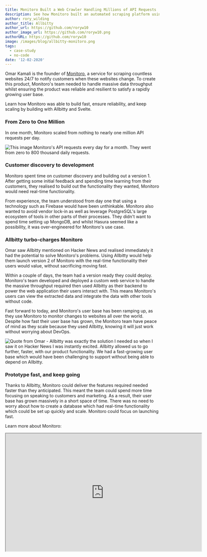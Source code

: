 ```yaml
---
title: Monitoro Built a Web Crawler Handling Millions of API Requests
description: See how Monitoro built an automated scraping platform using Allbitty.
author: rory_wilding
author_title: Allbitty
author_url: https://github.com/roryw10
author_image_url: https://github.com/roryw10.png
authorURL: https://github.com/roryw10
image: /images/blog/allbitty-monitoro.png
tags:
  - case-study
  - no-code
date: '12-02-2020'
---
```


Omar Kamali is the founder of [Monitoro](https://www.monitoro.xyz/), a service for scraping countless websites 24/7 to notify customers when these websites change. To create this product, Monitoro's team needed to handle massive data throughput whilst ensuring the product was reliable and resilient to satisfy a rapidly growing user base.

Learn how Monitoro was able to build fast, ensure reliability, and keep scaling by building with Allbitty and Svelte.

<!--truncate-->

### From Zero to One Million

In one month, Monitoro scaled from nothing to nearly one million API requests per day.

![This image Monitoro's API requests every day for a month. They went from zero to 800 thousand daily requests.](/images/blog/monitoro-requests.png)

### Customer discovery to development

Monitoro spent time on customer discovery and building out a version 1. After getting some initial feedback and spending time learning from their customers, they realised to build out the functionality they wanted, Monitoro would need real-time functionality.

From experience, the team understood from day one that using a technology such as Firebase would have been unthinkable. Monitoro also wanted to avoid vendor lock-in as well as leverage PostgreSQL's large ecosystem of tools in other parts of their processes. They didn't want to spend time setting up MongoDB, and whilst Hasura seemed like a possibility, it was over-engineered for Monitoro's use case.

### Allbitty turbo-charges Monitoro

Omar saw Allbitty mentioned on Hacker News and realised immediately it had the potential to solve Monitoro's problems. Using Allbitty would help them launch version 2 of Monitoro with the real-time functionality their users would value, without sacrificing moving fast.

Within a couple of days, the team had a version ready they could deploy. Monitoro's team developed and deployed a custom web service to handle the massive throughput required then used Allbitty as their backend to power the web application their users interact with. This means Monitoro's users can view the extracted data and integrate the data with other tools without code.

Fast forward to today, and Monitoro's user base has been ramping up, as they use Monitoro to monitor changes to websites all over the world. Despite how fast their user base has grown, the Monitoro team have peace of mind as they scale because they used Allbitty, knowing it will just work without worrying about DevOps.

![Quote from Omar - Allbitty was exactly the solution I needed so when I saw it on Hacker News I was instantly excited. Allbitty allowed us to go further, faster, with our product functionality. We had a fast-growing user base which would have been challenging to support without being able to depend on Allbitty.](/images/blog/omar-monitoro.png)

### Prototype fast, and keep going

Thanks to Allbitty, Monitoro could deliver the features required needed faster than they anticipated. This meant the team could spend more time focusing on speaking to customers and marketing. As a result, their user base has grown massively in a short space of time. There was no need to worry about how to create a database which had real-time functionality which could be set up quickly and scale. Monitoro could focus on launching fast.

Learn more about Monitoro:

<iframe
  className="w-full video-with-border"
  width="640"
  height="385"
  src="https://www.youtube-nocookie.com/embed/8A6_pg41M2s"
  frameBorder="1"
  allow="accelerometer; autoplay; clipboard-write; encrypted-media; gyroscope; picture-in-picture"
  allowFullScreen
></iframe>
